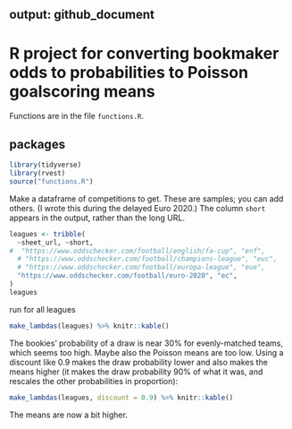 
output: github_document
--- 


# R project for converting bookmaker odds to probabilities to Poisson goalscoring means

Functions are in the file `functions.R`.

## packages

```r
library(tidyverse)
library(rvest)
source("functions.R")
```

Make a dataframe of competitions to get. These are samples; you can add others. (I wrote this during the delayed Euro 2020.) The column `short` appears in the output, rather than the long URL.

```r
leagues <- tribble(
  ~sheet_url, ~short,
#  "https://www.oddschecker.com/football/english/fa-cup", "enf", 
  # "https://www.oddschecker.com/football/champions-league", "euc", 
  # "https://www.oddschecker.com/football/europa-league", "eue", 
  "https://www.oddschecker.com/football/euro-2020", "ec", 
)
leagues
```

run for all leagues

```r
make_lambdas(leagues) %>% knitr::kable()
```

The bookies' probability of a draw is near 30% for evenly-matched teams, which seems too high. Maybe also the Poisson means are too low. Using a discount like 0.9 makes the draw probability lower and also makes the means higher (it makes the draw probability 90% of what it was, and rescales the other probabilities in proportion):

```r
make_lambdas(leagues, discount = 0.9) %>% knitr::kable()
```

The means are now a bit higher.
